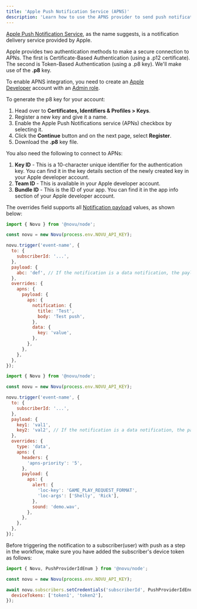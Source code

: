 ```yaml
---
title: 'Apple Push Notification Service (APNS)'
description: 'Learn how to use the APNS provider to send push notifications using Novu'
---
```


[Apple Push Notification Service](https://docs.expo.dev/push-notifications/overview/), as the name suggests, is a notification delivery service provided by Apple.

Apple provides two authentication methods to make a secure connection to APNs. The first is Certificate-Based Authentication (using a .p12 certificate). The second is Token-Based Authentication (using a .p8 key). We'll make use of the **.p8** key.

To enable APNS integration, you need to create an [Apple Developer](https://developer.apple.com/) account with an [Admin role](https://appstoreconnect.apple.com/access/users).

To generate the p8 key for your account:

1. Head over to **Certificates, Identifiers & Profiles > Keys**.
2. Register a new key and give it a name.
3. Enable the Apple Push Notifications service (APNs) checkbox by selecting it.
4. Click the **Continue** button and on the next page, select **Register**.
5. Download the **.p8** key file.

You also need the following to connect to APNs:

1. **Key ID** - This is a 10-character unique identifier for the authentication key. You can find it in the key details section of the newly created key in your Apple developer account.
2. **Team ID** - This is available in your Apple developer account.
3. **Bundle ID** - This is the ID of your app. You can find it in the app info section of your Apple developer account.

The overrides field supports all [Notification payload](https://developer.apple.com/documentation/usernotifications/setting_up_a_remote_notification_server/generating_a_remote_notification?language=objc) values, as shown below:

```jsx
import { Novu } from '@novu/node';

const novu = new Novu(process.env.NOVU_API_KEY);

novu.trigger('event-name', {
  to: {
    subscriberId: '...',
  },
  payload: {
    abc: 'def', // If the notification is a data notification, the payload will be sent as the data
  },
  overrides: {
    apns: {
      payload: {
        aps: {
          notification: {
            title: 'Test',
            body: 'Test push',
          },
          data: {
            key: 'value',
          },
        },
      },
    },
  },
});

```

```jsx
import { Novu } from '@novu/node';

const novu = new Novu(process.env.NOVU_API_KEY);

novu.trigger('event-name', {
  to: {
    subscriberId: '...',
  },
  payload: {
    key1: 'val1',
    key2: 'val2', // If the notification is a data notification, the payload will be sent as the data
  },
  overrides: {
    type: 'data',
    apns: {
      headers: {
        'apns-priority': '5',
      },
      payload: {
        aps: {
          alert: {
            'loc-key': 'GAME_PLAY_REQUEST_FORMAT',
            'loc-args': ['Shelly', 'Rick'],
          },
          sound: 'demo.wav',
        },
      },
    },
  },
});

```

Before triggering the notification to a subscriber(user) with push as a step in the workflow, make sure you have added the subscriber's device token as follows:

```jsx
import { Novu, PushProviderIdEnum } from '@novu/node';

const novu = new Novu(process.env.NOVU_API_KEY);

await novu.subscribers.setCredentials('subscriberId', PushProviderIdEnum.APNS, {
  deviceTokens: ['token1', 'token2'],
});
```